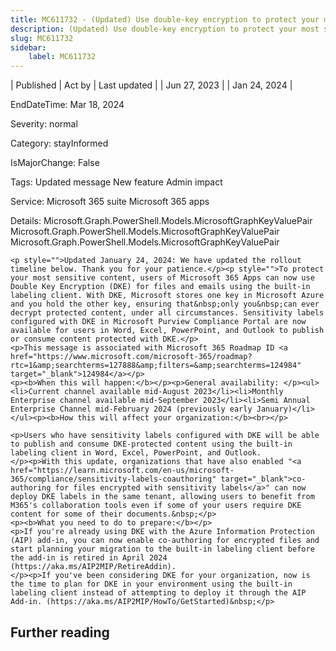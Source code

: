 ```yaml
---
title: MC611732 - (Updated) Use double-key encryption to protect your most sensitive files and emails in Microsoft 365 Apps
description: (Updated) Use double-key encryption to protect your most sensitive files and emails in Microsoft 365 Apps
slug: MC611732
sidebar:
    label: MC611732
---
```



| Published | Act by | Last updated |
| Jun 27, 2023 |  | Jan 24, 2024 |

EndDateTime: Mar 18, 2024

Severity: normal

Category: stayInformed

IsMajorChange: False

Tags: Updated message New feature Admin impact

Service: Microsoft 365 suite Microsoft 365 apps

Details: Microsoft.Graph.PowerShell.Models.MicrosoftGraphKeyValuePair Microsoft.Graph.PowerShell.Models.MicrosoftGraphKeyValuePair Microsoft.Graph.PowerShell.Models.MicrosoftGraphKeyValuePair

```
<p style="">Updated January 24, 2024: We have updated the rollout timeline below. Thank you for your patience.</p><p style="">To protect your most sensitive content, users of Microsoft 365 Apps can now use Double Key Encryption (DKE) for files and emails using the built-in labeling client. With DKE, Microsoft stores one key in Microsoft Azure and you hold the other key, ensuring that&nbsp;only you&nbsp;can ever decrypt protected content, under all circumstances. Sensitivity labels configured with DKE in Microsoft Purview Compliance Portal are now available for users in Word, Excel, PowerPoint, and Outlook to publish or consume content protected with DKE.</p>
<p>This message is associated with Microsoft 365 Roadmap ID <a href="https://www.microsoft.com/microsoft-365/roadmap?rtc=1&amp;searchterms=127888&amp;filters=&amp;searchterms=124984" target="_blank">124984</a></p>
<p><b>When this will happen:</b></p><p>General availability: </p><ul><li>Current channel available mid-August 2023</li><li>Monthly Enterprise channel available mid-September 2023</li><li>Semi Annual Enterprise Channel mid-February 2024 (previously early January)</li></ul><p><b>How this will affect your organization:</b><br></p>

<p>Users who have sensitivity labels configured with DKE will be able to publish and consume DKE-protected content using the built-in labeling client in Word, Excel, PowerPoint, and Outlook. 
</p><p>With this update, organizations that have also enabled "<a href="https://learn.microsoft.com/en-us/microsoft-365/compliance/sensitivity-labels-coauthoring" target="_blank">co-authoring for files encrypted with sensitivity labels</a>" can now deploy DKE labels in the same tenant, allowing users to benefit from M365's collaboration tools even if some of your users require DKE content for some of their documents.&nbsp;</p>
<p><b>What you need to do to prepare:</b></p>
<p>If you're already using DKE with the Azure Information Protection (AIP) add-in, you can now enable co-authoring for encrypted files and start planning your migration to the built-in labeling client before the add-in is retired in April 2024 (https://aka.ms/AIP2MIP/RetireAddin).
</p><p>If you've been considering DKE for your organization, now is the time to plan for DKE in your environment using the built-in labeling client instead of attempting to deploy it through the AIP Add-in. (https://aka.ms/AIP2MIP/HowTo/GetStarted)&nbsp;</p>
```

## Further reading
